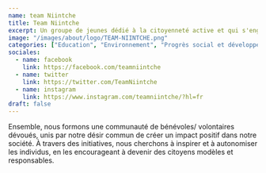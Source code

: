 ```yaml
---
name: team Niintche
title: Team Niintche
excerpt: Un groupe de jeunes dédié à la citoyenneté active et qui s'engage passionnément dans la promotion de l'éducation et la préservation de l'environnement.
image: "/images/about/logo/TEAM-NIINTCHE.png"
categories: ["Education", "Environnement", "Progrès social et développement communautaire"]
sociales:
  - name: facebook
    link: https://facebook.com/teamniintche
  - name: twitter
    link: https://twitter.com/TeamNiintche
  - name: instagram
    link: https://www.instagram.com/teamniintche/?hl=fr
draft: false
---
```


Ensemble, nous formons une communauté de bénévoles/ volontaires dévoués, unis par notre désir commun de créer un impact positif dans notre société. À travers des initiatives, nous cherchons à inspirer et à autonomiser les individus, en les encourageant à devenir des citoyens modèles et responsables.
